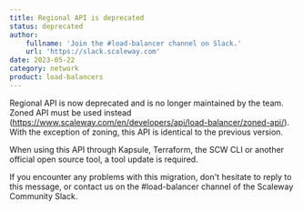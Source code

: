 ```yaml
---
title: Regional API is deprecated
status: deprecated
author:
    fullname: 'Join the #load-balancer channel on Slack.'
    url: 'https://slack.scaleway.com'
date: 2023-05-22
category: network
product: load-balancers
---
```


Regional API is now deprecated and is no longer maintained by the team. Zoned API must be used instead (https://www.scaleway.com/en/developers/api/load-balancer/zoned-api/).
With the exception of zoning, this API is identical to the previous version.
 
When using this API through Kapsule, Terraform, the SCW CLI or another official open source tool, a tool update is required.
 
If you encounter any problems with this migration, don't hesitate to reply to this message, or contact us on the #load-balancer channel of the Scaleway Community Slack.

